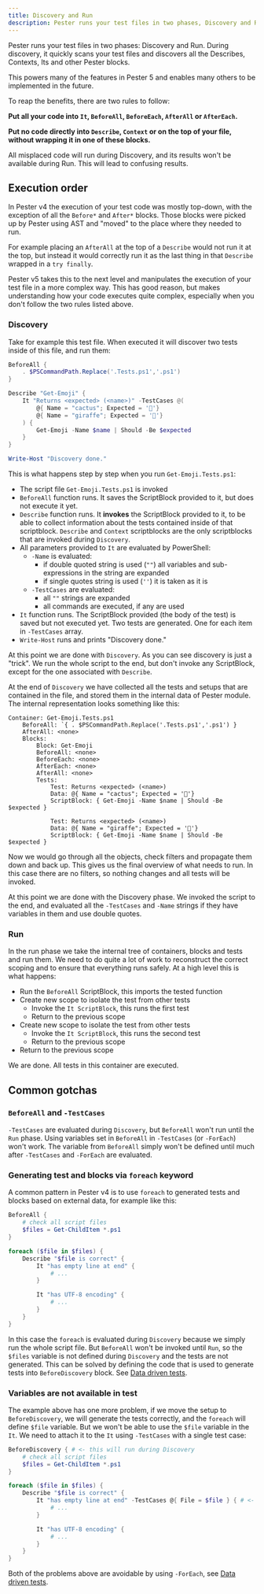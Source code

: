 ```yaml
---
title: Discovery and Run
description: Pester runs your test files in two phases, Discovery and Run. This introduction explains how they work and how it affects they way your structure and write your tests
---
```


Pester runs your test files in two phases: Discovery and Run. During discovery, it quickly scans your test files and discovers all the Describes, Contexts, Its and other Pester blocks.

This powers many of the features in Pester 5 and enables many others to be implemented in the future.

To reap the benefits, there are two rules to follow:

**Put all your code into `It`, `BeforeAll`, `BeforeEach`, `AfterAll` or `AfterEach`.**

**Put no code directly into `Describe`, `Context` or on the top of your file, without wrapping it in one of these blocks.**

All misplaced code will run during Discovery, and its results won't be available during Run. This will lead to confusing results.


## Execution order

In Pester v4 the execution of your test code was mostly top-down, with the exception of all the `Before*` and `After*` blocks. Those blocks were picked up by Pester using AST and "moved" to the place where they needed to run.

For example placing an `AfterAll` at the top of a `Describe` would not run it at the top, but instead it would correctly run it as the last thing in that `Describe` wrapped in a `try finally`.

Pester v5 takes this to the next level and manipulates the execution of your test file in a more complex way. This has good reason, but makes understanding how your code executes quite complex, especially when you don't follow the two rules listed above.


### Discovery

Take for example this test file. When executed it will discover two tests inside of this file, and run them:


<GetEmoji />

```powershell title="Get-Emoji.Tests.ps1"
BeforeAll {
    . $PSCommandPath.Replace('.Tests.ps1','.ps1')
}

Describe "Get-Emoji" {
    It "Returns <expected> (<name>)" -TestCases @(
        @{ Name = "cactus"; Expected = '🌵'}
        @{ Name = "giraffe"; Expected = '🦒'}
    ) {
        Get-Emoji -Name $name | Should -Be $expected
    }
}

Write-Host "Discovery done."
```

This is what happens step by step when you run `Get-Emoji.Tests.ps1`:

- The script file `Get-Emoji.Tests.ps1` is invoked
- `BeforeAll` function runs. It saves the ScriptBlock provided to it, but does not execute it yet.
- `Describe` function runs. It **invokes** the ScriptBlock provided to it, to be able to collect information about the tests contained inside of that scriptblock. `Describe` and `Context` scriptblocks are the only scriptblocks that are invoked during `Discovery`.
- All parameters provided to `It` are evaluated by PowerShell:
    - `-Name` is evaluated:
        - if double quoted string is used (`""`) all variables and sub-expressions in the string are expanded
        - if single quotes string is used (`''`) it is taken as it is
    - `-TestCases` are evaluated:
       - all `""` strings are expanded
       - all commands are executed, if any are used
- `It` function runs. The ScriptBlock provided (the body of the test) is saved but not executed yet. Two tests are generated.  One for each item in `-TestCases` array.
- `Write-Host` runs and prints "Discovery done."

At this point we are done with `Discovery`. As you can see discovery is just a "trick". We run the whole script to the end, but don't invoke any ScriptBlock, except for the one associated with `Describe`.

At the end of `Discovery` we have collected all the tests and setups that are contained in the file, and stored them in the internal data of Pester module. The internal representation looks something like this:

```
Container: Get-Emoji.Tests.ps1
    BeforeAll: `{ . $PSCommandPath.Replace('.Tests.ps1','.ps1') }
    AfterAll: <none>
    Blocks:
        Block: Get-Emoji
        BeforeAll: <none>
        BeforeEach: <none>
        AfterEach: <none>
        AfterAll: <none>
        Tests:
            Test: Returns <expected> (<name>)
            Data: @{ Name = "cactus"; Expected = '🌵'}
            ScriptBlock: { Get-Emoji -Name $name | Should -Be $expected }

            Test: Returns <expected> (<name>)
            Data: @{ Name = "giraffe"; Expected = '🦒'}
            ScriptBlock: { Get-Emoji -Name $name | Should -Be $expected }
```

Now we would go through all the objects, check filters and propagate them down and back up. This gives us the final overview of what needs to run. In this case there are no filters, so nothing changes and all tests will be invoked.

At this point we are done with the Discovery phase. We invoked the script to the end, and evaluated all the `-TestCases` and `-Name` strings if they have variables in them and use double quotes.

### Run

In the run phase we take the internal tree of containers, blocks and tests and run them. We need to do quite a lot of work to reconstruct the correct scoping and to ensure that everything runs safely. At a high level this is what happens:

- Run the `BeforeAll` ScriptBlock, this imports the tested function
- Create new scope to isolate the test from other tests
    - Invoke the `It ScriptBlock`, this runs the first test
    - Return to the previous scope
- Create new scope to isolate the test from other tests
    - Invoke the `It ScriptBlock`, this runs the second test
    - Return to the previous scope
- Return to the previous scope

We are done. All tests in this container are executed.


## Common gotchas

### `BeforeAll` and `-TestCases`

`-TestCases` are evaluated during `Discovery`, but `BeforeAll` won't run until the `Run` phase. Using variables set in `BeforeAll` in `-TestCases` (or `-ForEach`) won't work. The variable from `BeforeAll` simply won't be defined until much after `-TestCases` and `-ForEach` are evaluated.

### Generating test and blocks via `foreach` keyword

A common pattern in Pester v4 is to use `foreach` to generated tests and blocks based on external data, for example like this:

```powershell
BeforeAll {
    # check all script files
    $files = Get-ChildItem *.ps1
}

foreach ($file in $files) {
    Describe "$file is correct" {
        It "has empty line at end" {
            # ...
        }

        It "has UTF-8 encoding" {
            # ...
        }
    }
}
```

In this case the `foreach` is evaluated during `Discovery` because we simply run the whole script file. But `BeforeAll` won't be invoked until `Run`, so the `$files` variable is not defined during `Discovery` and the tests are not generated. This can be solved by defining the code that is used to generate tests into `BeforeDiscovery` block. See [Data driven tests](data-driven-tests#beforediscovery).


### Variables are not available in test

The example above has one more problem, if we move the setup to `BeforeDiscovery`, we will generate the tests correctly, and the `foreach` will define `$file` variable. But we won't be able to use the `$file` variable in the `It`. We need to attach it to the `It` using `-TestCases` with a single test case:

```powershell
BeforeDiscovery { # <- this will run during Discovery
    # check all script files
    $files = Get-ChildItem *.ps1
}

foreach ($file in $files) {
    Describe "$file is correct" {
        It "has empty line at end" -TestCases @{ File = $file } { # <- we pass $file data to the test
            # ...
        }

        It "has UTF-8 encoding" {
            # ...
        }
    }
}
```

Both of the problems above are avoidable by using `-ForEach`, see [Data driven tests](data-driven-tests).
